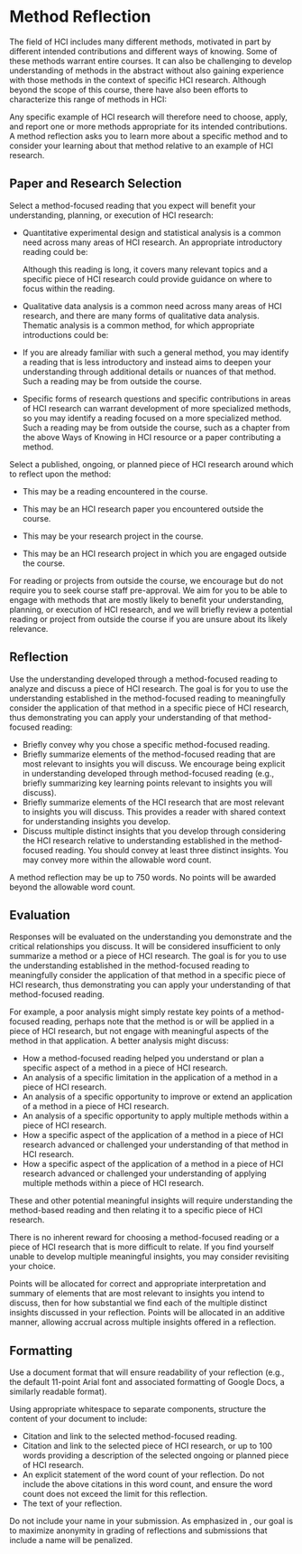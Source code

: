 
# Method Reflection

The field of HCI includes many different methods, motivated in part by different intended contributions and different ways of knowing.
Some of these methods warrant entire courses.
It can also be challenging to develop understanding of methods in the abstract
without also gaining experience with those methods in the context of specific HCI research.
Although beyond the scope of this course, there have also been efforts to characterize this range of methods in HCI:

<FormattedReading outerComponent="p" reading={courseData.readingMethodsWaysOfKnowing} />

Any specific example of HCI research will therefore need to choose, apply, and report one or more methods appropriate for its intended contributions.
A method reflection asks you to learn more about a specific method and to consider your learning about that method relative to an example of HCI research.

## Paper and Research Selection

Select a method-focused reading that you expect will benefit your understanding, planning, or execution of HCI research:

- Quantitative experimental design and statistical analysis is a common need across many areas of HCI research.
  An appropriate introductory reading could be:

  <FormattedReading outerComponent="p" reading={courseData.readingMethodsExperimentDesignAndStatisticalAnalysis} />

  Although this reading is long, it covers many relevant topics
  and a specific piece of HCI research could provide guidance on where to focus within the reading.

- Qualitative data analysis is a common need across many areas of HCI research,
  and there are many forms of qualitative data analysis.
  Thematic analysis is a common method, for which appropriate introductions could be:

  <FormattedReading outerComponent="p" reading={courseData.readingMethodsBraunAndClarke2012} />

  <FormattedReading outerComponent="p" reading={courseData.readingMethodsTerryHayfieldClarkeBraun2017} />

  <FormattedReading outerComponent="p" reading={courseData.readingMethodsByrne2022} />

- If you are already familiar with such a general method,
  you may identify a reading that is less introductory and instead aims to
  deepen your understanding through additional details or nuances of that method.
  Such a reading may be from outside the course.

- Specific forms of research questions and specific contributions in areas of HCI research can warrant development of more specialized methods,
  so you may identify a reading focused on a more specialized method.
  Such a reading may be from outside the course,
  such as a chapter from the above Ways of Knowing in HCI resource or a paper contributing a method.

Select a published, ongoing, or planned piece of HCI research around which to reflect upon the method:

- This may be a reading encountered in the course.

- This may be an HCI research paper you encountered outside the course.

- This may be your research project in the course.

- This may be an HCI research project in which you are engaged outside the course.

For reading or projects from outside the course, we encourage but do not require you to seek course staff pre-approval.
We aim for you to be able to engage with methods that are mostly likely to benefit
your understanding, planning, or execution of HCI research,
and we will briefly review a potential reading or project from outside the course if you are unsure about its likely relevance.

## Reflection

Use the understanding developed through a method-focused reading to analyze and discuss a piece of HCI research.
The goal is for you to use the understanding established in the method-focused reading
to meaningfully consider the application of that method in a specific piece of HCI research,
thus demonstrating you can apply your understanding of that method-focused reading:

- Briefly convey why you chose a specific method-focused reading.
- Briefly summarize elements of the method-focused reading that are most relevant to insights you will discuss.
  We encourage being explicit in understanding developed through method-focused reading
  (e.g., briefly summarizing key learning points relevant to insights you will discuss).
- Briefly summarize elements of the HCI research that are most relevant to insights you will discuss.
  This provides a reader with shared context for understanding insights you develop.
- Discuss multiple distinct insights that you develop through considering the HCI research relative to understanding established in the method-focused reading.
  You should convey at least three distinct insights. You may convey more within the allowable word count.

A method reflection may be up to 750 words.
No points will be awarded beyond the allowable word count.

## Evaluation

Responses will be evaluated on the understanding you demonstrate and the critical relationships you discuss.
It will be considered insufficient to only summarize a method or a piece of HCI research.
The goal is for you to use the understanding established in the method-focused reading to
meaningfully consider the application of that method in a specific piece of HCI research,
thus demonstrating you can apply your understanding of that method-focused reading.

For example, a poor analysis might simply restate key points of a method-focused reading,
perhaps note that the method is or will be applied in a piece of HCI research,
but not engage with meaningful aspects of the method in that application.
A better analysis might discuss:

- How a method-focused reading helped you understand or plan a specific aspect of a method in a piece of HCI research.
- An analysis of a specific limitation in the application of a method in a piece of HCI research.
- An analysis of a specific opportunity to improve or extend an application of a method in a piece of HCI research.
- An analysis of a specific opportunity to apply multiple methods within a piece of HCI research.
- How a specific aspect of the application of a method in a piece of HCI research advanced or challenged your understanding of that method in HCI research.
- How a specific aspect of the application of a method in a piece of HCI research advanced or challenged your understanding of applying multiple methods within a piece of HCI research.

These and other potential meaningful insights will require understanding the method-based reading and then relating it to a specific piece of HCI research.

There is no inherent reward for choosing a method-focused reading or a piece of HCI research that is more difficult to relate.
If you find yourself unable to develop multiple meaningful insights, you may consider revisiting your choice.

Points will be allocated for correct and appropriate interpretation and summary of elements that are most relevant to insights you intend to discuss,
then for how substantial we find each of the multiple distinct insights discussed in your reflection.
Points will be allocated in an additive manner, allowing accrual across multiple insights offered in a reflection.

## Formatting

Use a document format that will ensure readability of your reflection
(e.g., the default 11-point Arial font and associated formatting of Google Docs, a similarly readable format).

Using appropriate whitespace to separate components, structure the content of your document to include:

- Citation and link to the selected method-focused reading.
- Citation and link to the selected piece of HCI research,
  or up to 100 words providing a description of the selected ongoing or planned piece of HCI research.
- An explicit statement of the word count of your reflection.
  Do not include the above citations in this word count, and ensure the word count does not exceed the limit for this reflection.
- The text of your reflection.

Do not include your name in your submission.
As emphasized in <SiteLink linkKey={SiteLinks.assignmentsReflectionsTop}/>,
our goal is to maximize anonymity in grading of reflections and submissions that include a name will be penalized.
